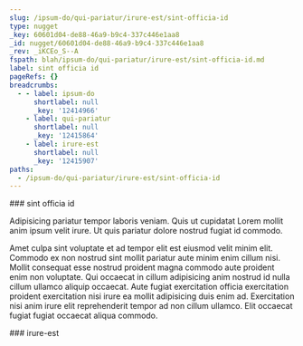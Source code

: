 ```yaml
---
slug: /ipsum-do/qui-pariatur/irure-est/sint-officia-id
type: nugget
_key: 60601d04-de88-46a9-b9c4-337c446e1aa8
_id: nugget/60601d04-de88-46a9-b9c4-337c446e1aa8
_rev: _iKCEo_S--A
fspath: blah/ipsum-do/qui-pariatur/irure-est/sint-officia-id.md
label: sint officia id
pageRefs: {}
breadcrumbs:
  - - label: ipsum-do
      shortlabel: null
      _key: '12414966'
    - label: qui-pariatur
      shortlabel: null
      _key: '12415864'
    - label: irure-est
      shortlabel: null
      _key: '12415907'
paths:
  - /ipsum-do/qui-pariatur/irure-est/sint-officia-id
---
```


<NuggetArea>
<Nugget slug="/ipsum-do/qui-pariatur/irure-est/sint-officia-id" type="nugget" _key="60601d04-de88-46a9-b9c4-337c446e1aa8" _id="nugget/60601d04-de88-46a9-b9c4-337c446e1aa8" _rev="_iKCEo_S--A" fspath="blah/ipsum-do/qui-pariatur/irure-est/sint-officia-id.md" label="sint officia id" paths="/ipsum-do/qui-pariatur/irure-est/sint-officia-id">
<NuggetBody>
### sint officia id

Adipisicing pariatur tempor laboris veniam. Quis ut cupidatat Lorem mollit anim ipsum velit irure. Ut quis pariatur dolore nostrud fugiat id commodo.

Amet culpa sint voluptate et ad tempor elit est eiusmod velit minim elit. Commodo ex non nostrud sint mollit pariatur aute minim enim cillum nisi. Mollit consequat esse nostrud proident magna commodo aute proident enim non voluptate. Qui occaecat in cillum adipisicing anim nostrud id nulla cillum ullamco aliquip occaecat. Aute fugiat exercitation officia exercitation proident exercitation nisi irure ea mollit adipisicing duis enim ad. Exercitation nisi anim irure elit reprehenderit tempor ad non cillum ullamco. Elit occaecat fugiat fugiat occaecat aliqua commodo.

</NuggetBody>
<Breadcrumbs>
<Crumbs>
<Crumb _key="12414966" label="ipsum-do" /><Crumb _key="12415864" label="qui-pariatur" /><Crumb _key="12415907" label="irure-est" />
</Crumbs>
</Breadcrumbs>
</Nugget>

<NuggetsInbound>
</NuggetsInbound>
<NuggetsOutbound>
</NuggetsOutbound>
</NuggetArea>
<PassagesInbound>
<Passage direction="inbound" type="passage" _key="12415907" _id="passage/12415907" _rev="_iKCEo_O---" label="irure-est" passage="irure-est" fspath="blah/ipsum-do/qui-pariatur/irure-est" paths="/ipsum-do/qui-pariatur/irure-est" slug="/ipsum-do/qui-pariatur/irure-est">
<NuggetBody>
### irure-est

</NuggetBody>
<Breadcrumbs>
<Crumbs>
<Crumb _key="12414966" label="ipsum-do" /><Crumb _key="12415864" label="qui-pariatur" />
</Crumbs>
</Breadcrumbs>
</Passage>

</PassagesInbound>
<PassagesOutbound>
</PassagesOutbound>
